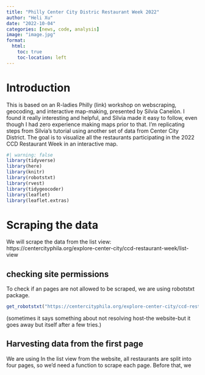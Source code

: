 ```yaml
---
title: "Philly Center City Distric Restaurant Week 2022"
author: "Heli Xu"
date: "2022-10-04"
categories: [news, code, analysis]
image: "image.jpg"
format:
  html:
    toc: true
    toc-location: left
---
```


# Introduction

This is based on an R-ladies Philly (link) workshop on webscraping, geocoding, and interactive map-making, presented by Silvia Canelón. I found it really interesting and helpful, and Silvia made it easy to follow, even though I had zero experience making maps prior to that. I'm replicating steps from Silvia's tutorial using another set of data from Center City District. The goal is to visualize all the restaurants participating in the 2022 CCD Restaurant Week in an interactive map.

```r
#| warning: false
library(tidyverse)
library(here)
library(knitr)
library(robotstxt)
library(rvest)
library(tidygeocoder)
library(leaflet)
library(leaflet.extras)
```

# Scraping the data

We will scrape the data from the list view: https://centercityphila.org/explore-center-city/ccd-restaurant-week/list-view

## checking site permissions

To check if an pages are not allowed to be scraped, we are using robotstxt package.

```r
get_robotstxt("https://centercityphila.org/explore-center-city/ccd-restaurant-week/list-view")
```

(sometimes it says something about not resolving host-the website-but it goes away but itself after a few tries.)

## Harvesting data from the first page

We are using In the list view from the website, all restaurants are split into four pages, so we'd need a function to scrape each page. Before that, we
